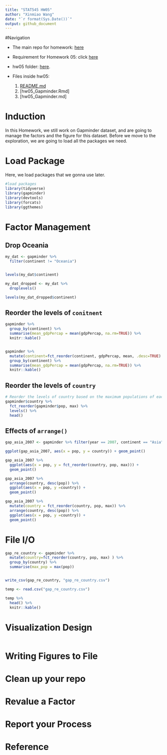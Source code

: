 ```yaml
---
title: "STAT545 HW05"
author: "Xinmiao Wang"
date: "`r format(Sys.Date())`"
output: github_document
---
```


#Navigation 

* The main repo for homework: [here](https://github.com/xinmiaow/STAT545-hw-Wang-Xinmiao) 

* Requirement for Homework 05: click [here](http://stat545.com/hw05_factor-figure-boss-repo-hygiene.html)

* hw05 folder: [here](https://github.com/xinmiaow/STAT545-hw-Wang-Xinmiao/tree/master/hw05).

* Files inside hw05:

  1. [README.md](https://github.com/xinmiaow/STAT545-hw-Wang-Xinmiao/blob/master/hw05/README.md)
  2. [hw05_Gapminder.Rmd]
  3. [hw05_Gapminder.md]
  
  
# Induction

In this Homework, we still work on Gapminder dataset, and are going to manage the factors and the figure for this dataset. Before we move to the exploration, we are going to load all the packages we need.

# Load Package

Here, we load packages that we gonna use later.

```r
#load packages
library(tidyverse)
library(gapminder)
library(devtools)
library(forcats)
library(ggthemes)
```

# Factor Management

## Drop Oceania

```r
my_dat <- gapminder %>% 
  filter(continent != "Oceania")


levels(my_dat$continent)

my_dat_dropped <- my_dat %>% 
  droplevels()

levels(my_dat_dropped$continent)

```


## Reorder the levels of `conitnent`

```r
gapminder %>% 
  group_by(continent) %>% 
  summarise(mean_gdpPercap = mean(gdpPercap, na.rm=TRUE)) %>% 
  knitr::kable()


gapminder %>% 
  mutate(continent=fct_reorder(continent, gdpPercap, mean, .desc=TRUE) ) %>% 
  group_by(continent) %>% 
  summarise(mean_gdpPercap = mean(gdpPercap, na.rm=TRUE)) %>% 
  knitr::kable()

```


## Reorder the levels of `country`

```r
# Reorder the levels of country based on the maximum populations of each country 
gapminder$country %>% 
  fct_reorder(gapminder$pop, max) %>% 
  levels() %>% 
  head()

```

## Effects of `arrange()`

```r
gap_asia_2007 <- gapminder %>% filter(year == 2007, continent == "Asia")

ggplot(gap_asia_2007, aes(x = pop, y = country)) + geom_point()

gap_asia_2007 %>% 
  ggplot(aes(x = pop, y = fct_reorder(country, pop, max))) +
  geom_point()

gap_asia_2007 %>% 
  arrange(country, desc(pop)) %>% 
  ggplot(aes(x = pop, y =country)) +
  geom_point()

gap_asia_2007 %>% 
  mutate(country = fct_reorder(country, pop, max)) %>% 
  arrange(country, desc(pop)) %>% 
  ggplot(aes(x = pop, y =country)) +
  geom_point()

```



# File I/O

```r
gap_re_country <- gapminder %>% 
  mutate(country=fct_reorder(country, pop, max) ) %>% 
  group_by(country) %>% 
  summarise(max_pop = max(pop))


write_csv(gap_re_country, "gap_re_country.csv")

temp <- read.csv("gap_re_country.csv")

temp %>% 
  head() %>% 
  knitr::kable()

```


# Visualization Design

```r

```



# Writing Figures to File



# Clean up your repo


# Revalue a Factor


# Report your Process


# Reference

